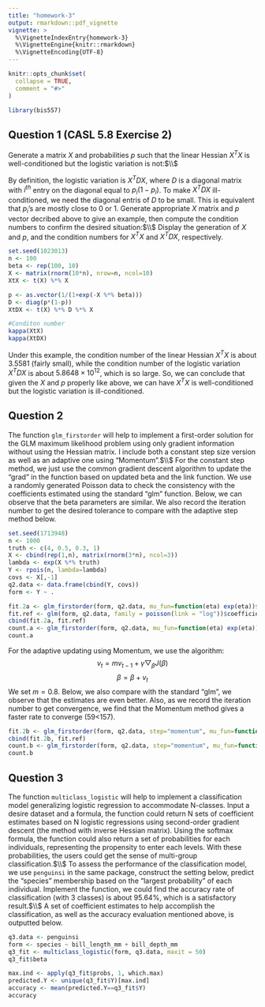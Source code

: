 ```yaml
---
title: "homework-3"
output: rmarkdown::pdf_vignette
vignette: >
  %\VignetteIndexEntry{homework-3}
  %\VignetteEngine{knitr::rmarkdown}
  %\VignetteEncoding{UTF-8}
---
```


```r
knitr::opts_chunk$set(
  collapse = TRUE,
  comment = "#>"
)
```

```r
library(bis557)
```

## Question 1 (CASL 5.8 Exercise 2)
Generate a matrix $X$ and probabilities $p$ such that the linear Hessian $X^TX$ is well-conditioned but the logistic variation is not:$\\$

By definition, the logistic variation is $X^TDX$, where $D$ is a diagonal matrix with $i^{th}$ entry on the diagonal equal to $p_i(1-p_i)$. To make $X^TDX$ ill-conditioned, we need the diagonal entris of $D$ to be small. This is equivalent that $p_i$'s are mostly close to 0 or 1. Generate appropriate $X$ matrix and $p$ vector decribed above to give an example, then compute the condition numbers to confirm the desired situation:$\\$
Display the generation of $X$ and $p$, and the condition numbers for $X^TX$ and $X^TDX$, respectively.
```r
set.seed(1023013)
n <- 100
beta <- rep(100, 10)
X <- matrix(rnorm(10*n), nrow=n, ncol=10)
XtX <- t(X) %*% X

p <- as.vector(1/(1+exp(-X %*% beta)))
D <- diag(p*(1-p))
XtDX <- t(X) %*% D %*% X

#Conditon number
kappa(XtX)
kappa(XtDX)
```
Under this example, the condition number of the linear Hessian $X^TX$ is about 3.5581 (fairly small), while the condition number of the logistic variation $X^TDX$ is about $5.8648\times 10^{12}$, which is so large. So, we can conclude that given the $X$ and $p$ properly like above, we can have $X^TX$ is well-conditioned but the logistic variation is ill-conditioned.

## Question 2
The function `glm_firstorder` will help to implement a first-order solution for the GLM maximum likelihood problem using only gradient information without using the Hessian matrix. I include both a constant step size version as well as an adaptive one using "Momentum".$\\$
For the constant step method, we just use the common gradient descent algorithm to update the "grad" in the function based on updated beta and the link function. We use a randomly generated Poisson data to check the consistency with the coefficients estimated using the standard "glm" function. Below, we can observe that the beta parameters are similar. We also record the iteration number to get the desired tolerance to compare with the adaptive step method below.
```r
set.seed(1713948)
n <- 1000
truth <- c(4, 0.5, 0.3, 1)
X <- cbind(rep(1,n), matrix(rnorm(3*n), ncol=3))
lambda <- exp(X %*% truth)
Y <- rpois(n, lambda=lambda)
covs <- X[,-1]
q2.data <- data.frame(cbind(Y, covs))
form <- Y ~ .

fit.2a <- glm_firstorder(form, q2.data, mu_fun=function(eta) exp(eta))$beta
fit.ref <- glm(form, q2.data, family = poisson(link = "log"))$coefficients
cbind(fit.2a, fit.ref)
count.a <- glm_firstorder(form, q2.data, mu_fun=function(eta) exp(eta))$iter
count.a
```
For the adaptive updating using Momentum, we use the algorithm:
$$v_t=m v_{t-1}+\gamma\bigtriangledown_\beta J(\beta)$$
$$\beta=\beta+v_t$$
We set $m=0.8$. Below, we also compare with the standard "glm", we observe that the estimates are even better. Also, as we record the iteration number to get convergence, we find that the Momentum method gives a faster rate to converge (59<157).
```r
fit.2b <- glm_firstorder(form, q2.data, step="momentum", mu_fun=function(eta) exp(eta))$beta
cbind(fit.2b, fit.ref)
count.b <- glm_firstorder(form, q2.data, step="momentum", mu_fun=function(eta) exp(eta))$iter
count.b
```

## Question 3
The function `multiclass_logistic` will help to implement a classification model generalizing logistic regression to accommodate N-classes. Input a desire dataset and a formula, the function could return N sets of coefficient estimates based on N logistic regressions using second-order gradient descent (the method with inverse Hessian matrix). Using the softmax formula, the function could also return a set of probabilities for each individuals, representing the propensity to enter each levels. With these probabilities, the users could get the sense of multi-group classification.$\\$
To assess the performance of the classification model, we use `penguinsi` in the same package, construct the setting below, predict the "species" membership based on the "largest probability" of each individual. Implement the function, we could find the accuracy rate of classification (with 3 classes) is about 95.64%, which is a satisfactory result.$\\$
A set of coefficient estimates to help accomplish the classification, as well as the accuracy evaluation mentioned above, is outputted below.
```r
q3.data <- penguinsi
form <- species ~ bill_length_mm + bill_depth_mm
q3_fit <- multiclass_logistic(form, q3.data, maxit = 50)
q3_fit$beta

max.ind <- apply(q3_fit$probs, 1, which.max)
predicted.Y <- unique(q3_fit$Y)[max.ind]
accuracy <- mean(predicted.Y==q3_fit$Y)
accuracy
```

